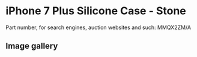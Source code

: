 
# iPhone 7 Plus Silicone Case - Stone

Part number, for search engines, auction websites and such: MMQX2ZM/A

## Image gallery

<div style={{ width: "768px" }}>
  <GalleryComponent
    images={[
      {
        original: "/everysource/MMQX2.webp",
        thumbnail: "/everypreview/MMQX2.webp",
      },
      {
        original: "/everysource/MMQX2_AV1_GOLD.webp",
        thumbnail: "/everypreview/MMQX2_AV1_GOLD.webp",
      },
      {
        original: "/everysource/MMQX2_AV1_JET_BLACK.webp",
        thumbnail: "/everypreview/MMQX2_AV1_JET_BLACK.webp",
      },
      {
        original: "/everysource/MMQX2_AV1_RED.webp",
        thumbnail: "/everypreview/MMQX2_AV1_RED.webp",
      },
      {
        original: "/everysource/MMQX2_AV1_SILVER.webp",
        thumbnail: "/everypreview/MMQX2_AV1_SILVER.webp",
      },
      {
        original: "/everysource/MMQX2_AV2.webp",
        thumbnail: "/everypreview/MMQX2_AV2.webp",
      }
    ]}
  />
</div>
